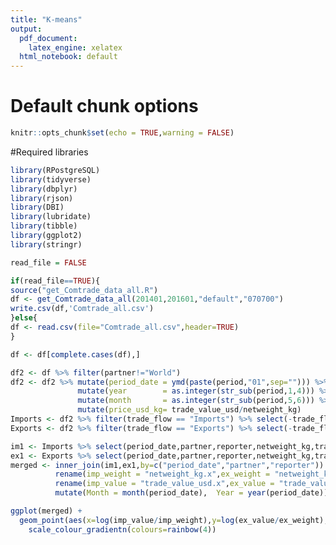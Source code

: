 ```yaml
---
title: "K-means"
output:
  pdf_document:
    latex_engine: xelatex
  html_notebook: default
---
```


# Default chunk options
```r
knitr::opts_chunk$set(echo = TRUE,warning = FALSE)
```
#Required libraries
```r
library(RPostgreSQL)
library(tidyverse)
library(dbplyr)
library(rjson)
library(DBI)
library(lubridate)
library(tibble)
library(ggplot2)
library(stringr)
```

```r
read_file = FALSE
```


```r
if(read_file==TRUE){
source("get_Comtrade_data_all.R")
df <- get_Comtrade_data_all(201401,201601,"default","070700")
write.csv(df,'Comtrade_all.csv')
}else{
df <- read.csv(file="Comtrade_all.csv",header=TRUE)  
}
```

```r
df <- df[complete.cases(df),]
```

```r
df2 <- df %>% filter(partner!="World")
df2 <- df2 %>% mutate(period_date = ymd(paste(period,"01",sep=""))) %>%
               mutate(year        = as.integer(str_sub(period,1,4))) %>%
               mutate(month       = as.integer(str_sub(period,5,6))) %>%
               mutate(price_usd_kg= trade_value_usd/netweight_kg)
Imports <- df2 %>% filter(trade_flow == "Imports") %>% select(-trade_flow)
Exports <- df2 %>% filter(trade_flow == "Exports") %>% select(-trade_flow)
```

```r
im1 <- Imports %>% select(period_date,partner,reporter,netweight_kg,trade_value_usd)
ex1 <- Exports %>% select(period_date,partner,reporter,netweight_kg,trade_value_usd)
merged <- inner_join(im1,ex1,by=c("period_date","partner","reporter")) %>%
          rename(imp_weight = "netweight_kg.x",ex_weight = "netweight_kg.y") %>%
          rename(imp_value = "trade_value_usd.x",ex_value = "trade_value_usd.y") %>%
          mutate(Month = month(period_date),  Year = year(period_date)) 
```

```r
ggplot(merged) +
  geom_point(aes(x=log(imp_value/imp_weight),y=log(ex_value/ex_weight),color=Month),size=1) + 
    scale_colour_gradientn(colours=rainbow(4))
```


